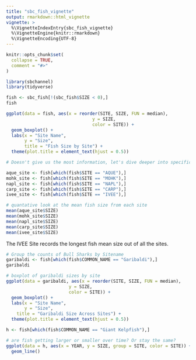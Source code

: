 ```yaml
---
title: "sbc_fish_vignette"
output: rmarkdown::html_vignette
vignette: >
  %\VignetteIndexEntry{sbc_fish_vignette}
  %\VignetteEngine{knitr::rmarkdown}
  %\VignetteEncoding{UTF-8}
---
```


```r
knitr::opts_chunk$set(
  collapse = TRUE,
  comment = "#>"
)
```

```r
library(sbchannel)
library(tidyverse)
```

```r
fish <- sbc_fish[!(sbc_fish$SIZE < 0),] 
fish
```

```r
ggplot(data = fish, aes(x = reorder(SITE, SIZE, FUN = median), 
                                 y = SIZE, 
                                 color = SITE)) +
  geom_boxplot() +
  labs(x = "Site Name",
       y = "Size", 
       title = "Fish Size by Site") +
  theme(plot.title = element_text(hjust = 0.5))

# Doesn't give us the most information, let's dive deeper into specific fish types by site
```
```r
aque_site <- fish[which(fish$SITE == "AQUE"),]
mohk_site <- fish[which(fish$SITE == "MOHK"),]
napl_site <- fish[which(fish$SITE == "NAPL"),]
carp_site <- fish[which(fish$SITE == "CARP"),]
ivee_site <- fish[which(fish$SITE == "IVEE"),]

# quantative look at the mean fish size from each site
mean(aque_site$SIZE)
mean(mohk_site$SIZE)
mean(napl_site$SIZE)
mean(carp_site$SIZE)
mean(ivee_site$SIZE)
```
The IVEE Site records the longest fish mean size out of all the sites.

```r
# Group the counts of Bull Sharks by Sitename
garibaldi <- fish[which(fish$COMMON_NAME == "Garibaldi"),]
garibaldi
```

```r
# boxplot of garibaldi sizes by site
ggplot(data = garibaldi, aes(x = reorder(SITE, SIZE, FUN = median), 
                        y = SIZE, 
                        color = SITE)) +
  geom_boxplot() +
  labs(x = "Site Name",
       y = "Size",
    title = "Garibaldi Size Across Sites") +
  theme(plot.title = element_text(hjust = 0.5))
```

```r
h <- fish[which(fish$COMMON_NAME == "Giant Kelpfish"),]
```

```r
# are fish getting larger or smaller over time? Or stay the same?
ggplot(data = h, aes(x = YEAR, y = SIZE, group = SITE, color = SITE)) +
  geom_line()
```



